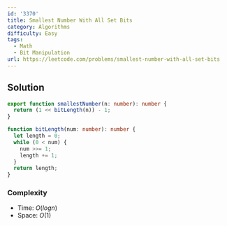 ```yaml
---
id: '3370'
title: Smallest Number With All Set Bits
category: Algorithms
difficulty: Easy
tags:
  - Math
  - Bit Manipulation
url: https://leetcode.com/problems/smallest-number-with-all-set-bits
---
```


## Solution

```typescript filename="solution.ts" copy
export function smallestNumber(n: number): number {
  return (1 << bitLength(n)) - 1;
}

function bitLength(num: number): number {
  let length = 0;
  while (0 < num) {
    num >>= 1;
    length += 1;
  }
  return length;
}
```

### Complexity

- Time: $O(logn)$
- Space: $O(1)$
